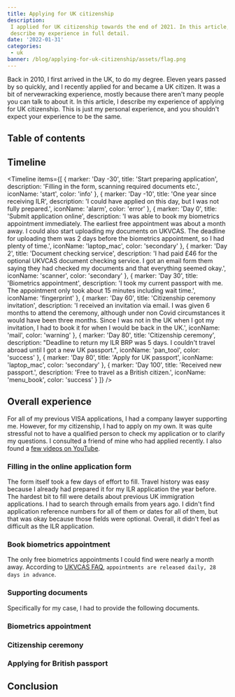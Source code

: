 ```yaml
---
title: Applying for UK citizenship
description:
 I applied for UK citizenship towards the end of 2021. In this article, I
 describe my experience in full detail.
date: '2022-01-31'
categories:
 - uk
banner: /blog/applying-for-uk-citizenship/assets/flag.png
---
```


Back in 2010, I first arrived in the UK, to do my degree. Eleven years passed by
so quickly, and I recently applied for and became a UK citizen. It was a bit of
nervewracking experience, mostly because there aren't many people you can talk
to about it. In this article, I describe my experience of applying for UK
citizenship. This is just my personal experience, and you shouldn't expect your
experience to be the same.

<!--more-->

## Table of contents

## Timeline

<Timeline
 items={[
  {
   marker: 'Day -30',
   title: 'Start preparing application',
   description: 'Filling in the form, scanning required documents etc.',
   iconName: 'start',
   color: 'info'
  },
  {
   marker: 'Day -10',
   title: 'One year since receiving ILR',
   description:
    'I could have applied on this day, but I was not fully prepared.',
   iconName: 'alarm',
   color: 'error'
  },
  {
   marker: 'Day 0',
   title: 'Submit application online',
   description:
    'I was able to book my biometrics appointment immediately. The earliest free appointment was about a month away. I could also start uploading my documents on UKVCAS. The deadline for uploading them was 2 days before the biometrics appointment, so I had plenty of time.',
   iconName: 'laptop_mac',
   color: 'secondary'
  },
  {
   marker: 'Day 2',
   title: 'Document checking service',
   description:
    'I had paid £46 for the optional UKVCAS document checking service. I got an email form them saying they had checked my documents and that everything seemed okay.',
   iconName: 'scanner',
   color: 'secondary'
  },
  {
   marker: 'Day 30',
   title: 'Biometrics appointment',
   description:
    'I took my current passport with me. The appointment only took about 15 minutes including wait time.',
   iconName: 'fingerprint'
  },
  {
   marker: 'Day 60',
   title: 'Citizenship ceremony invitation',
   description:
    'I received an invitation via email. I was given 6 months to attend the ceremony, although under non Covid circumstances it would have been three months. Since I was not in the UK when I got my invitation, I had to book it for when I would be back in the UK.',
   iconName: 'mail',
   color: 'warning'
  },
  {
   marker: 'Day 80',
   title: 'Citizenship ceremony',
   description:
    "Deadline to return my ILR BRP was 5 days. I couldn't travel abroad until I got a new UK passport.",
   iconName: 'pan_tool',
   color: 'success'
  },
  {
   marker: 'Day 80',
   title: 'Apply for UK passport',
   iconName: 'laptop_mac',
   color: 'secondary'
  },
  {
   marker: 'Day 100',
   title: 'Received new passport.',
   description: 'Free to travel as a British citizen.',
   iconName: 'menu_book',
   color: 'success'
  }
 ]}
/>

## Overall experience

For all of my previous VISA applications, I had a company lawyer supporting me.
However, for my citizenship, I had to apply on my own. It was quite stressful
not to have a qualified person to check my application or to clarify my
questions. I consulted a friend of mine who had applied recently. I also found a
[few videos on YouTube](https://www.youtube.com/results?search_query=UK+citizenship+application).

### Filling in the online application form

The form itself took a few days of effort to fill. Travel history was easy
because I already had prepared it for my ILR application the year before. The
hardest bit to fill were details about previous UK immigration applications. I
had to search through emails from years ago. I didn't find application reference
numbers for all of them or dates for all of them, but that was okay because
those fields were optional. Overall, it didn't feel as difficult as the ILR
application.

### Book biometrics appointment

The only free biometrics appointments I could find were nearly a month away.
According to [UKVCAS FAQ](https://www.ukvcas.co.uk/faq),
`appointments are released daily, 28 days in advance`.

### Supporting documents

Specifically for my case, I had to provide the following documents.

<Table
 columns={[
  { name: 'Requirement', key: 'req' },
  { name: 'What I submitted', key: 'submission' }
 ]}
 rows={[
  {
   req: 'Passport',
   submission: 'Scan of my current passport (front and back)'
  },
  {
   req: 'Proof of living in the UK for 5 years',
   submission: `Scans of all pages for my current and previous passport
    Scans of P60s and reference letters from my employers (just to be safe)`
  },
  {
   req: 'Proof of freedom from immigration time restrictions',
   submission: 'Scan of ILR'
  },
  {
   req: 'Degree certificate to prove level of English',
   submission: 'Scan of my University certificate'
  },
  {
   req: 'Two Referee declarations',
   submission: 'Scan of referee letters from two of my friends'
  },
  {
   req: 'Current Biometric Residence Permit',
   submission: 'Scan of ILR'
  }
 ]}
/>

### Biometrics appointment

### Citizenship ceremony

### Applying for British passport

## Conclusion
